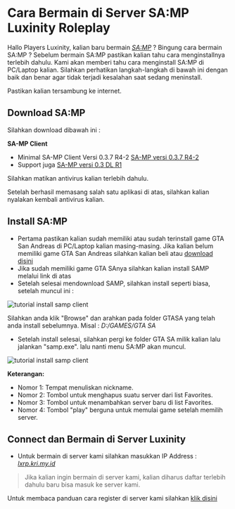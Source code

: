 
# Cara Bermain di Server SA:MP Luxinity Roleplay

Hallo Players Luxinity, kalian baru bermain [*SA:MP*](https://www.sa-mp.com/) ? Bingung cara bermain SA:MP ? Sebelum bermain SA:MP pastikan kalian tahu cara menginstallnya terlebih dahulu. Kami akan memberi tahu cara menginstall SA:MP di PC/Laptop kalian. Silahkan perhatikan langkah-langkah di bawah ini dengan baik dan benar agar tidak terjadi kesalahan saat sedang meninstall.

<Callout emoji="💡">
Pastikan kalian tersambung ke internet.
</Callout>

## Download SA:MP
Silahkan download dibawah ini :

 **SA-MP Client**

 - Minimal SA-MP Client Versi 0.3.7 R4-2 [SA-MP versi 0.3.7 R4-2](https://sa-mp.co.id/files/sa-mp-0.3.7-R4-2-install.exe)
 - Support juga [SA-MP versi 0.3 DL R1](https://sa-mp.co.id/files/sa-mp-0.3.DL-R1-install.exe)

<Callout emoji="❗">
Silahkan matikan antivirus kalian terlebih dahulu. 

Setelah berhasil memasang salah satu aplikasi di atas, silahkan kalian nyalakan kembali antivirus kalian.
</Callout>

## Install SA:MP  

- Pertama pastikan kalian sudah memiliki atau sudah terinstall game GTA San Andreas di PC/Laptop kalian masing-masing. Jika kalian belum memiliki game GTA San Andreas silahkan kalian beli atau [download disini](https://drive.google.com/drive/folders/1QKFfPkNyd13FZ_aFWFL40SmS8my1yfsR?usp=sharing)
- Jika sudah memiliki game GTA SAnya silahkan kalian install SAMP melalui link di atas
- Setelah selesai mendownload SAMP, silahkan install seperti biasa, setelah muncul ini :

![tutorial install samp client](https://files.catbox.moe/tidmmo.png)

Silahkan anda klik "Browse" dan arahkan pada folder GTASA yang telah anda install sebelumnya. Misal : *D:/GAMES/GTA SA*

- Setelah install selesai, silahkan pergi ke folder GTA SA milik kalian lalu jalankan "samp.exe". lalu nanti menu SA:MP akan muncul.

![tutorial install samp client](https://files.catbox.moe/d252n5.png)

**Keterangan:**

- Nomor 1: Tempat menuliskan nickname.
- Nomor 2: Tombol untuk menghapus suatu server dari list Favorites.
- Nomor 3: Tombol untuk menambahkan server baru di list Favorites.
- Nomor 4: Tombol "play" berguna untuk memulai game setelah memilih server.

## Connect dan Bermain di Server Luxinity

- Untuk bermain di server kami silahkan masukkan IP Address : [*lxrp.kri.my.id*](samp://lxrp.kri.my.id:7777)

> Jika kalian ingin bermain di server kami, kalian diharus daftar terlebih dahulu baru bisa masuk ke server kami.

Untuk membaca panduan cara register di server kami silahkan [klik disini](registrasi-ucp)
